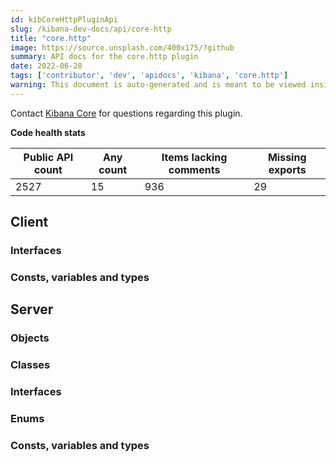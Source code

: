 ```yaml
---
id: kibCoreHttpPluginApi
slug: /kibana-dev-docs/api/core-http
title: "core.http"
image: https://source.unsplash.com/400x175/?github
summary: API docs for the core.http plugin
date: 2022-06-28
tags: ['contributor', 'dev', 'apidocs', 'kibana', 'core.http']
warning: This document is auto-generated and is meant to be viewed inside our experimental, new docs system. Reach out in #docs-engineering for more info.
---
```




Contact [Kibana Core](https://github.com/orgs/elastic/teams/kibana-core) for questions regarding this plugin.

**Code health stats**

| Public API count  | Any count | Items lacking comments | Missing exports |
|-------------------|-----------|------------------------|-----------------|
| 2527 | 15 | 936 | 29 |

## Client

### Interfaces
<DocDefinitionList data={coreHttpObj.client.interfaces}/>

### Consts, variables and types
<DocDefinitionList data={coreHttpObj.client.misc}/>

## Server

### Objects
<DocDefinitionList data={coreHttpObj.server.objects}/>

### Classes
<DocDefinitionList data={coreHttpObj.server.classes}/>

### Interfaces
<DocDefinitionList data={coreHttpObj.server.interfaces}/>

### Enums
<DocDefinitionList data={coreHttpObj.server.enums}/>

### Consts, variables and types
<DocDefinitionList data={coreHttpObj.server.misc}/>

